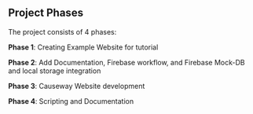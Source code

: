 

## Project Phases

The project consists of 4 phases:

**Phase 1**: Creating Example Website for tutorial

**Phase 2**: Add Documentation, Firebase workflow, and Firebase Mock-DB and local storage integration

**Phase 3**: Causeway Website development

**Phase 4**: Scripting and Documentation